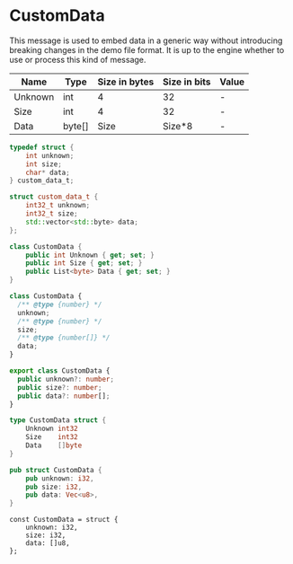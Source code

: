 # CustomData

This message is used to embed data in a generic way without introducing breaking changes in the demo file format. It is
up to the engine whether to use or process this kind of message.

<!-- @dem-gen-begin:CustomData -->

<Tabs groupId="lang">
<TabItem value="overview" label="Overview">

| Name | Type | Size in bytes | Size in bits | Value |
| --- | --- | --- | --- | --- |
| Unknown | int | 4 | 32 | - |
| Size | int | 4 | 32 | - |
| Data | byte[] | Size | Size\*8 | - |

</TabItem>
<TabItem value="c" label="C">

```c
typedef struct {
    int unknown;
    int size;
    char* data;
} custom_data_t;
```

</TabItem>
<TabItem value="cpp" label="C++">

```cpp
struct custom_data_t {
    int32_t unknown;
    int32_t size;
    std::vector<std::byte> data;
};
```

</TabItem>
<TabItem value="csharp" label="C#">

```csharp
class CustomData {
    public int Unknown { get; set; }
    public int Size { get; set; }
    public List<byte> Data { get; set; }
}
```

</TabItem>
<TabItem value="js" label="JS">

```js
class CustomData {
  /** @type {number} */
  unknown;
  /** @type {number} */
  size;
  /** @type {number[]} */
  data;
}
```

</TabItem>
<TabItem value="ts" label="TS">

```ts
export class CustomData {
  public unknown?: number;
  public size?: number;
  public data?: number[];
}
```

</TabItem>
<TabItem value="go" label="Go">

```go
type CustomData struct {
	Unknown int32
	Size    int32
	Data    []byte
}
```

</TabItem>
<TabItem value="rust" label="Rust">

```rust
pub struct CustomData {
    pub unknown: i32,
    pub size: i32,
    pub data: Vec<u8>,
}
```

</TabItem>
<TabItem value="zig" label="Zig">

```zig
const CustomData = struct {
    unknown: i32,
    size: i32,
    data: []u8,
};
```

</TabItem>
</Tabs>

<!-- @dem-gen-end:CustomData -->
